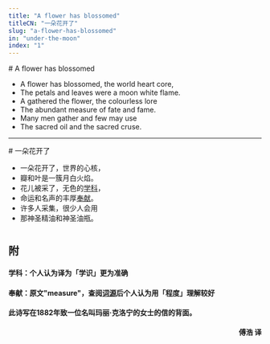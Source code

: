 ```yaml
---
title: "A flower has blossomed"
titleCN: "一朵花开了"
slug: "a-flower-has-blossomed"
in: "under-the-moon"
index: "1"
---
```


<PoemContent>

<PoemSection>
# A flower has blossomed

- A flower has blossomed, the world heart core,
- The petals and leaves were a moon white flame.
- A gathered the flower, the colourless lore
- The abundant measure of fate and fame.
- Many men gather and few may use
- The sacred oil and the sacred cruse.
</PoemSection>

<hr />

<PoemSection>
# 一朵花开了 

- 一朵花开了，世界的心核，
- 瓣和叶是一簇月白火焰。
- 花儿被采了，无色的[学科]()，
- 命运和名声的丰厚[奉献]()。
- 许多人采集，很少人会用
- 那神圣精油和神圣油瓶。
</PoemSection>

</PoemContent>

#
## 附

#### 学科：个人认为译为「学识」更为准确

#### 奉献：原文"measure"，查阅[词源](https://www.etymonline.com/word/measure#etymonline_v_12499)后个人认为用「程度」理解较好

#### 此诗写在1882年致一位名叫玛丽·克洛宁的女士的信的背面。

<p dir="rtl"><b>傅浩 译</b></p>
